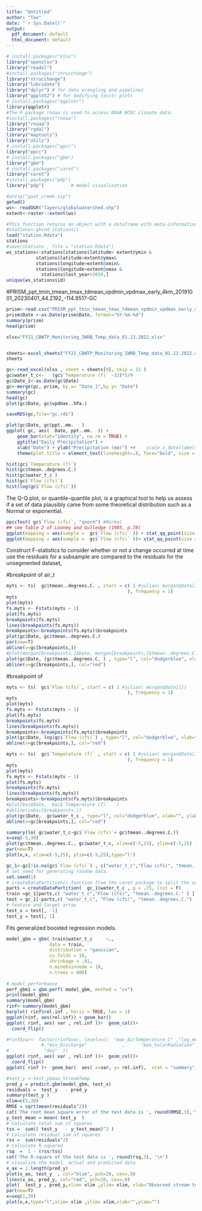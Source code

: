 ---
title: "Untitled"
author: "Tao"
date: "`r Sys.Date()`"
output:
  pdf_document: default
  html_document: default
---

```{r}
# install.packages("xlsx")
library("openxlsx")
library("readxl")
#install.packages("strucchange")
library("strucchange")
library("lubridate")
library("dplyr") # for data wrangling and pipelines
library("ggplot2") # for modifying fasstr plots
# install.packages("qqplotr")
library(qqplotr)
#The R package rnoaa is used to access NOAA NCDC climate data.
#install.packages("rnoaa")
library("rnoaa")
library("rgdal")
library("maptools")
library("utils")
# install.packages("ppcc")
library("ppcc")
# install.packages("gbm")
library("gbm")
# install.packages("caret")
library("caret")
#install.packages("pdp")
library("pdp")          # model visualization
```

```{r}
#unzip("goat_creek.zip")
getwd()
ws<- readOGR("layers/globalwatershed.shp")
extent<-raster::extent(ws)
```

```{r}
#This function returns an object with a dataframe with meta-information about all available GHCND weather stations.
#stations<-ghcnd_stations()
load("station.Rdata")
stations
#save(stations , file = "station.Rdata")
ws_stations<-stations[stations$latitude> extent@ymin &
           stations$latitude<extent@ymax&
           stations$longitude>extent@xmin&
           stations$longitude<extent@xmax &
             stations$last_year>2019,]
unique(ws_stations$id)
```

#PRISM_ppt_tmin_tmean_tmax_tdmean_vpdmin_vpdmax_early_4km_20191001_20230401_44.2192_-114.9517-GC
```{r}
prism<-read.csv("PRISM_ppt_tmin_tmean_tmax_tdmean_vpdmin_vpdmax_early_4km_20191001_20230401_44.2192_-114.9517-GC.csv", skip = 10)
prism$Date <-as.Date(prism$Date, format="%Y-%m-%d")
summary(prism)
head(prism)
```

```{r}
xlsx="FY21_CBWTP_Monitoring_IWRB_Temp_data_01.13.2022.xlsx"


sheets<-excel_sheets("FY21_CBWTP_Monitoring_IWRB_Temp_data_01.13.2022.xlsx")
sheets


```

```{r}
gc<-read_excel(xlsx , sheet = sheets[9], skip = 11 )
gc$water_t_c<-   (gc$`Temperature (f)` -32)*5/9
gc$Date_1<-as.Date(gc$Date)
gc<-merge(gc, prism, by.x= "Date_1",by.y= "Date")
summary(gc)
head(gc)
plot(gc$Date, gc$vpdmax..hPa.)
```

```{r}
saveRDS(gc,file="gc.rds")
```

```{r}
plot(gc$Date, gc$ppt..mm.   )
ggplot( gc, aes(  Date, ppt..mm.  )) +
    geom_bar(stat="identity", na.rm = TRUE) +
    ggtitle("Daily Precipitation") +
    xlab("Date") + ylab("Precipitation (mm)") +#    scale_x_date(labels=date_format ("%b %y"), breaks=date_breaks("1 year")) +
    theme(plot.title = element_text(lineheight=.8, face="bold", size = 20)) +   theme(text = element_text(size=18))
```

```{r}
hist(gc$`Temperature (f)`)
hist(gc$tmean..degrees.C.)
hist(gc$water_t_c )
hist(gc$`Flow (cfs)`)
hist(log(gc$`Flow (cfs)`))
```

The Q-Q plot, or quantile-quantile plot, is a graphical tool to help us assess if a set of data plausibly came from some theoretical distribution such as a Normal or exponential.

```{r}
ppccTest( gc$`Flow (cfs)`, "qnorm") #Normal
## see Table 2 of Looney and Gulledge (1985, p.78)
ggplot(mapping = aes(sample =  gc$`Flow (cfs)` )) + stat_qq_point(size = 2)
ggplot(mapping = aes(sample =  gc$`Flow (cfs)` ))+ stat_qq_point(size = 2,color = "red")+ stat_qq_line(color="dodgerblue")+ xlab("x-axis") + ylab("y-axis")
```

Construct F-statistics to consider whether or not a change occurred at time use the residuals for a subsample are compared to the residuals for the unsegmented dataset, 

#breakpoint of air_t
```{r}
myts <- ts(  gc$tmean..degrees.C. , start = c( 1 #julian( morgan$Date[1]) 
                                             ), frequency = 1)
myts
plot(myts)
fs.myts <- Fstats(myts ~ 1)
plot(fs.myts)
breakpoints(fs.myts)
lines(breakpoints(fs.myts))
breakpoints<-breakpoints(fs.myts)$breakpoints
plot(gc$Date, gc$tmean..degrees.C.)
par(new=T)
abline(v=gc[breakpoints,])
#plot(morgan[breakpoints,]$Date, morgan[breakpoints,]$tmean..degrees.C., col="red")
plot(gc$Date, (gc$tmean..degrees.C. ) , type="l", col="dodgerblue", xlab="", ylab="Air temperature (degC) ", main="Goat Creek")
abline(v=gc[breakpoints,], col="red")
```

#breakpoint of  
```{r}
myts <- ts(  gc$`Flow (cfs)`, start = c( 1 #julian( morgan$Date[1]) 
                                             ), frequency = 1)
myts
plot(myts)
fs.myts <- Fstats(myts ~ 1)
plot(fs.myts)
breakpoints(fs.myts)
lines(breakpoints(fs.myts))
breakpoints<-breakpoints(fs.myts)$breakpoints
plot(gc$Date, log(gc$`Flow (cfs)`) , type="l", col="dodgerblue", xlab="", ylab="log(Flow (cfs))", main="Goat Creek")
abline(v=gc[breakpoints,], col="red")
```

```{r}
myts <- ts(  gc$`Temperature (f)` , start = c( 1 #julian( morgan$Date[1]) 
                                             ), frequency = 1)
myts
plot(myts)
fs.myts <- Fstats(myts ~ 1)
plot(fs.myts)
breakpoints(fs.myts)
lines(breakpoints(fs.myts))
breakpoints<-breakpoints(fs.myts)$breakpoints
#plot(bsc$Date,  bsc$`Temperature (f)`   )
#abline(v=bsc[breakpoints,])
plot(gc$Date,  gc$water_t_c , type="l", col="dodgerblue", xlab="", ylab="Stream temperature (degC)", main="Goat Creek")
abline(v=gc[breakpoints,], col="red")

```

```{r}
summary(lm( gc$water_t_c~gc$`Flow (cfs)`+ gc$tmean..degrees.C.))
x=seq(-5,30)
plot(gc$tmean..degrees.C., gc$water_t_c, xlim=c(-5,25), ylim=c(-5,25) )
par(new=T)
plot(x,x, xlim=c(-5,25), ylim=c(-5,25),type="l")
```

```{r}
gc_1<-gc[!is.na(gc$`Flow (cfs)`) , c("water_t_c","Flow (cfs)", "tmean..degrees.C.")]
# set seed for generating random data.
set.seed(1)          
# createDataPartition() function from the caret package to split the original dataset into a training and testing set and split data into training (80%) and testing set (20%)
parts = createDataPartition(  gc_1$water_t_c , p = .75, list = F)
train =gc_1[parts,c( "water_t_c","Flow (cfs)", "tmean..degrees.C." ) ]
test = gc_1[-parts,c( "water_t_c", "Flow (cfs)", "tmean..degrees.C.")  ]
# feature and target array
test_x = test[, -1] 
test_y = test[, 1] 
```

Fits generalized boosted regression models.
```{r}
model_gbm = gbm( train$water_t_c     ~.,
                data = train,
                distribution = "gaussian",
                cv.folds = 10,
                shrinkage = .01,
                n.minobsinnode = 10,
                n.trees = 800)
 
# model performance
perf_gbm1 = gbm.perf( model_gbm, method = "cv")
print(model_gbm)
summary(model_gbm)
rinf<-summary(model_gbm)
barplot( rinf$rel.inf , horiz = TRUE, las = 1)
ggplot(rinf, aes(rel.inf)) + geom_bar()
ggplot( rinf, aes( var , rel.inf ))+  geom_col()+ 
  coord_flip()
```

```{r}
#rinf$var<- factor(rinf$var, levels=c(  "max_AirTemperature_C" ,"log_median_Q"
             #,"min_Discharge"             ,      "max_SolarRadiation" ,
#             "doy"  ))
ggplot( rinf, aes( var , rel.inf ))+  geom_col()+ 
  coord_flip()
ggplot( rinf )+  geom_bar(  aes( x=var, y= rel.inf),  stat = "summary")+ scale_x_discrete(labels=  c( "Streamflow", "mean Air Temperature C" ) )+ylab("Relative importance (%)") +xlab(" ")  + theme(text=element_text(size=14))
```

```{r}
#test_y <-test_y$max_StreamTemp
pred_y = predict.gbm(model_gbm, test_x)
residuals =  test_y   - pred_y
summary(test_y )
xlim=c(5,30)
RMSE = sqrt(mean(residuals^2))
cat('The root mean square error of the test data is ', round(RMSE,3),'\n')
y_test_mean = mean( test_y  )
# Calculate total sum of squares
tss =  sum(( test_y   - y_test_mean)^2 )
# Calculate residual sum of squares
rss =  sum(residuals^2)
# Calculate R-squared
rsq  =  1 - (rss/tss)
cat('The R-square of the test data is ', round(rsq,3), '\n')
# visualize the model, actual and predicted data
x_ax = 1:length(pred_y)
plot(x_ax, test_y  , col="blue", pch=20, cex=.9)
lines(x_ax, pred_y, col="red", pch=20, cex=.9) 
plot(  test_y , pred_y,xlim= xlim ,ylim= xlim, xlab="Observed stream temperature (degC)", ylab="Predicted stream temperature (degC)", main="GBM")
par(new=T)
x=seq(1,30)
plot(x,x,type="l",xlim= xlim ,ylim= xlim,xlab="",ylab="")
```
